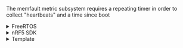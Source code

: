 The memfault metric subsystem requires a repeating timer in order to collect
"heartbeats" and a time since boot

<details>

<summary> FreeRTOS </summary>

Add the following file to your build system:

```
  ${MEMFAULT_SDK_ROOT}/ports/freertos/memfault_metrics_freertos.c
```

</details>

<details>

<summary> nRF5 SDK </summary>

Add the following file to your build system:

```
  ${MEMFAULT_SDK_ROOT}/ports/nrf5_sdk/memfault_platform_metrics.c
```

</details>

<details>

<summary> Template </summary>

```
//! @file memfault_platform_port.c

bool memfault_platform_metrics_timer_boot(uint32_t period_sec, MemfaultPlatformTimerCallback callback) {
  // Schedule a timer to invoke callback() repeatedly after period_sec
  return true;
}
```

```
uint64_t memfault_platform_get_time_since_boot_ms(void) {
  // Return time since boot in ms, this is used for relative timings.
  return 0;
}
```

</details>
